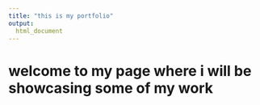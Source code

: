 ```yaml
---
title: "this is my portfolio" 
output:
  html_document
---
```


# welcome to my page where i will be showcasing some of my work